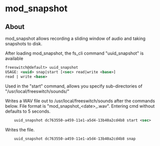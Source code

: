 
# mod_snapshot 

 

## About

mod\_snapshot allows recording a sliding window of audio and taking snapshots to disk.

After loading mod\_snapshot, the fs\_cli command "uuid\_snapshot" is available

```xml
freeswitch@default> uuid_snapshot
USAGE: <uuid> snap|start [<sec> read|write <base>]
read | write <base>
```

Used in the "start" command, allows you specify sub-directories of "/usr/local/freeswitch/sounds/"

  
Writes a WAV file out to /usr/local/freeswitch/sounds after the commands below. File format is "mod\_snapshot\_&lt;date>\_.wav". Entering cmd without defaults to 5 seconds.

```xml
    uuid_snapshot dc763550-a459-11e1-a5d4-13b40a2cd4b8 start <sec>
```

Writes the file.

```xml
    uuid_snapshot dc763550-a459-11e1-a5d4-13b40a2cd4b8 snap
```


